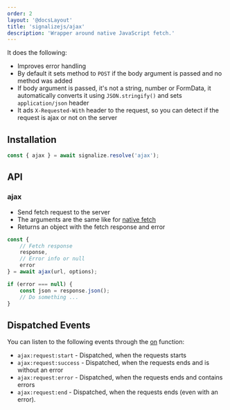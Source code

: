 ```yaml
---
order: 2
layout: '@docsLayout'
title: 'signalizejs/ajax'
description: 'Wrapper around native JavaScript fetch.'
---
```


It does the following:
- Improves error handling
- By default it sets method to `POST` if the body argument is passed and no method was added
- If body argument is passed, it's not a string, number or FormData, it automatically converts it using `JSON.stringify()` and sets `application/json` header
- It ads `X-Requested-With` header to the request, so you can detect if the request is ajax or not on the server

## Installation
<ImportMapDependencies module="ajax" />

```js
const { ajax } = await signalize.resolve('ajax');
```

## API

### ajax
- Send fetch request to the server
- The arguments are the same like for [native fetch](https://developer.mozilla.org/en-US/docs/Web/API/Fetch_API/Using_Fetch)
- Returns an object with the fetch response and error

```js
const {
	// Fetch response
	response,
	// Error info or null
	error
} = await ajax(url, options);

if (error === null) {
	const json = response.json();
	// Do something ...
}
```

## Dispatched Events
You can listen to the following events through the [on](/docs/modules/event#on) function:
- `ajax:request:start` - Dispatched, when the requests starts
- `ajax:request:success` - Dispatched, when the requests ends and is without an error
- `ajax:request:error` - Dispatched, when the requests ends and contains errors
- `ajax:request:end` - Dispatched, when the requests ends (even with an error).
